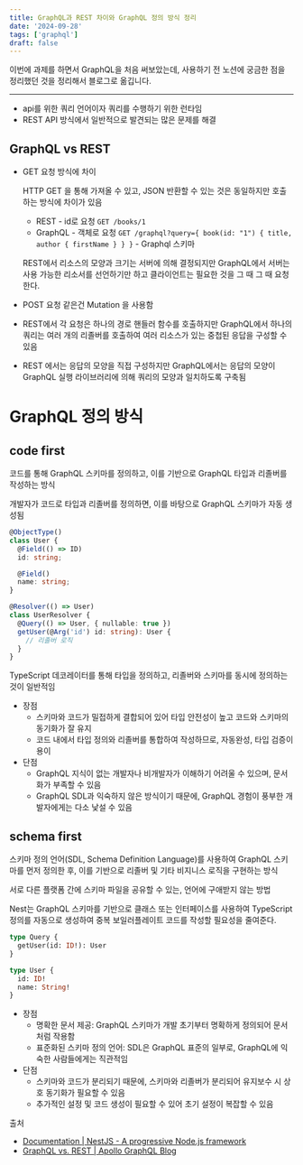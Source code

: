 ```yaml
---
title: GraphQL과 REST 차이와 GraphQL 정의 방식 정리
date: '2024-09-28'
tags: ['graphql']
draft: false
---
```


이번에 과제를 하면서 GraphQL을 처음 써보았는데, 사용하기 전 노션에 궁금한 점을 정리했던 것을 정리해서 블로그로 옮깁니다.

---

- api를 위한 쿼리 언어이자 쿼리를 수행하기 위한 런타임
- REST API 방식에서 일반적으로 발견되는 많은 문제를 해결

## GraphQL vs REST

- GET 요청 방식에 차이

  HTTP GET 을 통해 가져올 수 있고, JSON 반환할 수 있는 것은 동일하지만 호출하는 방식에 차이가 있음

  - REST - id로 요청 `GET /books/1`
  - GraphQL - 객체로 요청 `GET /graphql?query={ book(id: "1") { title, author { firstName } } }` - Graphql 스키마

  REST에서 리소스의 모양과 크기는 서버에 의해 결정되지만 GraphQL에서 서버는 사용 가능한 리소서를 선언하기만 하고 클라이언트는 필요한 것을 그 때 그 때 요청한다.

- POST 요청 같은건 Mutation 을 사용함
- REST에서 각 요청은 하나의 경로 핸들러 함수를 호출하지만 GraphQL에서 하나의 쿼리는 여러 개의 리졸버를 호출하여 여러 리소스가 있는 중첩된 응답을 구성할 수 있음
- REST 에서는 응답의 모양을 직접 구성하지만 GraphQL에서는 응답의 모양이 GraphQL 실행 라이브러리에 의해 쿼리의 모양과 일치하도록 구축됨

# GraphQL 정의 방식

## code first

코드를 통해 GraphQL 스키마를 정의하고, 이를 기반으로 GraphQL 타입과 리졸버를 작성하는 방식

개발자가 코드로 타입과 리졸버를 정의하면, 이를 바탕으로 GraphQL 스키마가 자동 생성됨

```typescript
@ObjectType()
class User {
  @Field(() => ID)
  id: string;

  @Field()
  name: string;
}

@Resolver(() => User)
class UserResolver {
  @Query(() => User, { nullable: true })
  getUser(@Arg('id') id: string): User {
    // 리졸버 로직
  }
}
```

TypeScript 데코레이터를 통해 타입을 정의하고, 리졸버와 스키마를 동시에 정의하는 것이 일반적임

- 장점
  - 스키마와 코드가 밀접하게 결합되어 있어 타입 안전성이 높고 코드와 스키마의 동기화가 잘 유지
  - 코드 내에서 타입 정의와 리졸버를 통합하여 작성하므로, 자동완성, 타입 검증이 용이
- 단점
  - GraphQL 지식이 없는 개발자나 비개발자가 이해하기 어려울 수 있으며, 문서화가 부족할 수 있음
  - GraphQL SDL과 익숙하지 않은 방식이기 때문에, GraphQL 경험이 풍부한 개발자에게는 다소 낯설 수 있음

## schema first

스키마 정의 언어(SDL, Schema Definition Language)를 사용하여 GraphQL 스키마를 먼저 정의한 후, 이를 기반으로 리졸버 및 기타 비지니스 로직을 구현하는 방식

서로 다른 플랫폼 간에 스키마 파일을 공유할 수 있는, 언어에 구애받지 않는 방법

Nest는 GraphQL 스키마를 기반으로 클래스 또는 인터페이스를 사용하여 TypeScript 정의를 자동으로 생성하여 중복 보일러플레이트 코드를 작성할 필요성을 줄여준다.

```graphql
type Query {
  getUser(id: ID!): User
}

type User {
  id: ID!
  name: String!
}
```

- 장점
  - 명확한 문서 제공: GraphQL 스키마가 개발 초기부터 명확하게 정의되어 문서처럼 작용함
  - 표준화된 스키마 정의 언어: SDL은 GraphQL 표준의 일부로, GraphQL에 익숙한 사람들에게는 직관적임
- 단점
  - 스키마와 코드가 분리되기 때문에, 스키마와 리졸버가 분리되어 유지보수 시 상호 동기화가 필요할 수 있음
  - 추가적인 설정 및 코드 생성이 필요할 수 있어 초기 설정이 복잡할 수 있음

출처

- [Documentation | NestJS - A progressive Node.js framework](https://docs.nestjs.com/graphql/quick-start)
- [GraphQL vs. REST | Apollo GraphQL Blog](https://www.apollographql.com/blog/graphql-vs-rest)
